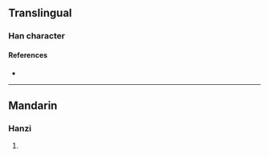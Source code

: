 {{character info}}
==Translingual==

===Han character===
{{Han char|rn=98|rad=瓦|as=05|sn=10|four=|canj=JRMVN|ids=⿰古瓦}}

====References====
* {{Han ref|kx=0748.220|dkj=21470|dj=1157.130|hdz=21423.070|uh=74F3|ud=29939}}

----

==Mandarin==

===Hanzi===
{{cmn-hanzi|pin=[[hú]] ([[hu2]])|wg=hu<sup>2</sup>}}

# {{rfdef|cmn|sort=瓦05}}